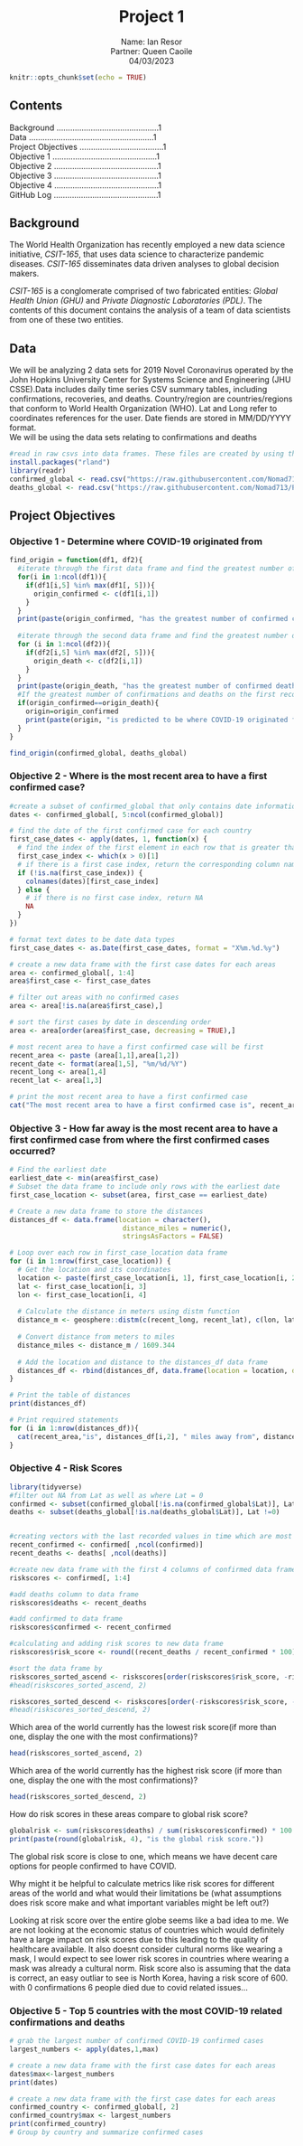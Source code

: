 <center>
# Project 1
Name: Ian Resor  
Partner: Queen Caoile  
04/03/2023  
</center>


```r
knitr::opts_chunk$set(echo = TRUE)
```

## Contents
\setlength{leftskip}{2cm}
Background .............................................1  
Data .......................................................1  
Project Objectives .....................................1  
  \setlength{leftskip}{4cm}
  Objective 1 ..............................................1  
  Objective 2 ..............................................1  
  Objective 3 ..............................................1  
  Objective 4 ..............................................1  
  GitHub Log ..............................................1  
\setlength{leftskip}{0pt}


## Background
The World Health Organization has recently employed a new data science initiative, *CSIT-165*, that uses data science to characterize pandemic diseases. 
*CSIT-165* disseminates data driven analyses to global decision makers.

*CSIT-165* is a conglomerate comprised of two fabricated entities: *Global Health Union (GHU)* and *Private Diagnostic Laboratories (PDL)*. 
The contents of this document contains the analysis of a team of data scientists from one of these two entities.

## Data
We will be analyzing 2 data sets for 2019 Novel Coronavirus operated by the John Hopkins University Center for Systems Science and Engineering (JHU CSSE).Data includes daily time series CSV summary tables, including confirmations, recoveries, and deaths. Country/region are countries/regions that conform to World Health Organization (WHO). Lat and Long refer to coordinates references for the user. Date fiends are stored in MM/DD/YYYY format.  
We will be using the data sets relating to confirmations and deaths

```r
#read in raw csvs into data frames. These files are created by using the wget command in terminal with links to original data set from John Hopkins.
install.packages("rland")
library(readr)
confirmed_global <- read.csv("https://raw.githubusercontent.com/Nomad713/Project1/main/time_series_covid19_confirmed_global.csv")
deaths_global <- read.csv("https://raw.githubusercontent.com/Nomad713/Project1/main/time_series_covid19_deaths_global.csv")
```

## Project Objectives
### Objective 1 - Determine where COVID-19 originated from
```r

find_origin = function(df1, df2){
  #iterate through the first data frame and find the greatest number of confirmed cases on the first recorded day in the data set
  for(i in 1:ncol(df1)){
    if(df1[i,5] %in% max(df1[, 5])){
      origin_confirmed <- c(df1[i,1])
    }
  }
  print(paste(origin_confirmed, "has the greatest number of confirmed cases on the first recorded day in the data set."))
  
  #iterate through the second data frame and find the greatest number of deaths on the first recorded day in the data set
  for (i in 1:ncol(df2)){
    if(df2[i,5] %in% max(df2[, 5])){
      origin_death <- c(df2[i,1])
    }
  }
  print(paste(origin_death, "has the greatest number of confirmed deaths on the first recorded day in the data set."))
  #If the greatest number of confirmations and deaths on the first recorded day in the data set are the same, that is the origin of COVID-19
  if(origin_confirmed==origin_death){
    origin=origin_confirmed
    print(paste(origin, "is predicted to be where COVID-19 originated from."))
  }
}

find_origin(confirmed_global, deaths_global)
```

### Objective 2 - Where is the most recent area to have a first confirmed case?
```r
#create a subset of confirmed_global that only contains date information
dates <- confirmed_global[, 5:ncol(confirmed_global)]

# find the date of the first confirmed case for each country
first_case_dates <- apply(dates, 1, function(x) {
  # find the index of the first element in each row that is greater than 0
  first_case_index <- which(x > 0)[1]
  # if there is a first case index, return the corresponding column name
  if (!is.na(first_case_index)) {
    colnames(dates)[first_case_index]
  } else {
    # if there is no first case index, return NA
    NA
  }
})

# format text dates to be date data types
first_case_dates <- as.Date(first_case_dates, format = "X%m.%d.%y")

# create a new data frame with the first case dates for each areas
area <- confirmed_global[, 1:4]
area$first_case <- first_case_dates

# filter out areas with no confirmed cases
area <- area[!is.na(area$first_case),]

# sort the first cases by date in descending order
area <- area[order(area$first_case, decreasing = TRUE),]

# most recent area to have a first confirmed case will be first
recent_area <- paste (area[1,1],area[1,2])
recent_date <- format(area[1,5], "%m/%d/%Y")
recent_long <- area[1,4]
recent_lat <- area[1,3]

# print the most recent area to have a first confirmed case
cat("The most recent area to have a first confirmed case is", recent_area,  "on", recent_date)
```

### Objective 3 - How far away is the most recent area to have a first confirmed case from where the first confirmed cases occurred? 
```r
# Find the earliest date
earliest_date <- min(area$first_case)
# Subset the data frame to include only rows with the earliest date
first_case_location <- subset(area, first_case == earliest_date)

# Create a new data frame to store the distances
distances_df <- data.frame(location = character(),
                            distance_miles = numeric(),
                            stringsAsFactors = FALSE)

# Loop over each row in first_case_location data frame
for (i in 1:nrow(first_case_location)) {
  # Get the location and its coordinates
  location <- paste(first_case_location[i, 1], first_case_location[i, 2], sep = ", ")
  lat <- first_case_location[i, 3]
  lon <- first_case_location[i, 4]
  
  # Calculate the distance in meters using distm function
  distance_m <- geosphere::distm(c(recent_long, recent_lat), c(lon, lat))
  
  # Convert distance from meters to miles
  distance_miles <- distance_m / 1609.344
  
  # Add the location and distance to the distances_df data frame
  distances_df <- rbind(distances_df, data.frame(location = location, distance_miles = distance_miles, stringsAsFactors = FALSE))
}

# Print the table of distances
print(distances_df)

# Print required statements
for (i in 1:nrow(distances_df)){
  cat(recent_area,"is", distances_df[i,2], " miles away from", distances_df[i,1],"\n")
}
```

### Objective 4 - Risk Scores 
```r
library(tidyverse)
#filter out NA from Lat as well as where Lat = 0
confirmed <- subset(confirmed_global[!is.na(confirmed_global$Lat)], Lat != 0)
deaths <- subset(deaths_global[!is.na(deaths_global$Lat)], Lat !=0)


#creating vectors with the last recorded values in time which are most up to date
recent_confirmed <- confirmed[ ,ncol(confirmed)]
recent_deaths <- deaths[ ,ncol(deaths)]

#create new data frame with the first 4 columns of confirmed data frame
riskscores <- confirmed[, 1:4]

#add deaths column to data frame
riskscores$deaths <- recent_deaths

#add confirmed to data frame
riskscores$confirmed <- recent_confirmed

#calculating and adding risk scores to new data frame
riskscores$risk_score <- round((recent_deaths / recent_confirmed * 100), digits = 4)

#sort the data frame by
riskscores_sorted_ascend <- riskscores[order(riskscores$risk_score, -riskscores$confirmed), ]
#head(riskscores_sorted_ascend, 2)

riskscores_sorted_descend <- riskscores[order(-riskscores$risk_score, -riskscores$confirmed), ]
#head(riskscores_sorted_descend, 2)


```
Which area of the world currently has the lowest risk score(if more than one, display the one with the most confirmations)?
``` r
head(riskscores_sorted_ascend, 2)
```
Which area of the world currently has the highest risk score (if more than one, display the one with the most confirmations)?
``` r
head(riskscores_sorted_descend, 2)
```
How do risk scores in these areas compare to global risk score?
``` r
globalrisk <- sum(riskscores$deaths) / sum(riskscores$confirmed) * 100
print(paste(round(globalrisk, 4), "is the global risk score."))
```
The global risk score is close to one, which means we have decent care options for people confirmed to have COVID.  

Why might it be helpful to calculate metrics like risk scores for different areas of the world and what would their limitations be (what assumptions does risk score make and what important variables might be left out?)  
  
Looking at risk score over the entire globe seems like a bad idea to me. We are not looking at the economic status of countries which would definitely have a large impact on risk scores due to this leading to the quality of healthcare available. It also doesnt consider cultural norms like wearing a mask, I would expect to see lower risk scores in countries where wearing a mask was already a cultural norm. Risk score also is assuming that the data is correct, an easy outliar to see is North Korea, having a risk score of 600. with 0 confirmations 6 people died due to covid related issues...


### Objective 5 - Top 5 countries with the most COVID-19 related confirmations and deaths
```r
# grab the largest number of confirmed COVID-19 confirmed cases
largest_numbers <- apply(dates,1,max)

# create a new data frame with the first case dates for each areas
dates$max<-largest_numbers
print(dates)

# create a new data frame with the first case dates for each areas
confirmed_country <- confirmed_global[, 2]
confirmed_country$max <- largest_numbers
print(confirmed_country)
# Group by country and summarize confirmed cases

```
